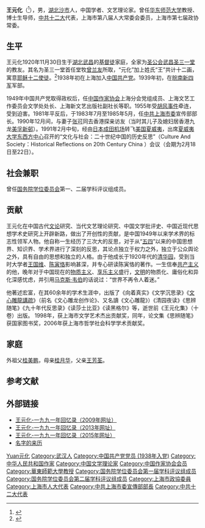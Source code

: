 {{Infobox person
| honorific_prefix = <!-- 前缀尊称 -->
| name = 王元化
| honorific_suffix = <!-- 后缀尊称 -->
| image = <!-- 图像 -->
| image_size = <!-- 图像大小 -->
| alt = <!-- 图像替代 -->
| caption = <!-- 图像说明 -->
| native_name = <!-- 原文名 -->
| native_name_lang = <!-- 语系 -->
| pronunciation = <!-- 读音 -->
| romaji = <!-- 罗马拼音 -->
| english_name = <!-- 英文名 -->
| zi = <!-- 字 -->
| hao = <!-- 号 -->
| real_name = <!-- 本名 -->
| gender = <!-- 性别 -->
| birth_name = <!-- 出生名 -->
| birth_date = {{Birth date|1920|11|30}}
| birth_place = {{CHN-1912}}[[湖北|湖北]][[武昌|武昌]]
| baptised = <!-- 受洗 -->
| disappeared_date = <!-- 失踪日期 {{disappeared date and age|YYYY|MM|DD|YYYY|MM|DD}}（失踪在前，出生在后） -->
| disappeared_place = <!-- 失踪地点 -->
| disappeared_status = <!-- 失踪情况 -->
| death_date = {{Death date|2008|05|09}}
| death_place = <!-- 逝世地点 -->
| death_cause = <!-- 死因 -->
| body_discovered = <!-- 遗体发现地 -->
| resting_place = <!-- 墓地 -->
| resting_place_coordinates = <!-- 墓地坐标 {{coord|LAT|LONG|type:landmark|display=inline}} -->
| monuments = <!-- 纪念建筑 -->
| residence = <!-- 居住地 -->
| nationality = {{PRC}}<!-- 国籍 -->
| permanent_residency = <!-- 永久居留权 -->
| other_names = <!-- 别名 -->
| ancestor = 湖北沙市<!-- 籍贯（仅限部分地区人士使用） -->
| ethnicity = 汉族<!-- 民族 -->
| language = <!-- 语言 -->
| citizenship = <!-- 公民权 -->
| education = 
| alma_mater = 上海[[大夏大学|大夏大学]]<!-- 母校 -->
| occupation = 文艺评论家<!-- 职业 -->
| years_active = <!-- 活跃时期 -->
| era = <!-- 年代 -->
| employer = <!-- 雇主 -->
| organization = <!-- 组织 -->
| agent = <!-- 机构 -->
| known_for = <!-- 知名原因 -->
| research = <!-- 研究领域 -->
| notable_works = <!-- 知名作品 -->
| style = <!-- 风格 -->
| home_town = <!-- 家乡 -->
| salary = <!-- 薪金 -->
| net_worth = <!-- 净资产 -->
| height = <!-- 身高 -->
| weight = <!-- 体重 -->
| hair_color = <!-- 发色 -->
| eye_color = <!-- 瞳色 -->
| measurements = <!-- 三围 -->
| television = <!-- 电视节目 -->
| title = <!-- 头衔 -->
| term = <!-- 头衔时期 -->
| predecessor = <!-- 前任 -->
| successor = <!-- 继任 -->
| party = {{CCP}}<!-- 政党 -->
| movement = <!-- 政治运动 -->
| opponents = <!-- 竞争者 -->
| boards = <!-- 董事会 -->
| religion = <!-- 宗教信仰 -->
| denomination = <!-- 宗派 -->
| criminal_charge = <!-- 刑事起诉 -->
| criminal_penalty = <!-- 刑事处罚 -->
| criminal_status = <!-- 刑事状况 -->
| spouse = <!-- 配偶 {{Marriage|姓名|结婚年|离婚年}} -->
| partner = <!-- 伴侣 -->
| children = <!-- 儿女 -->
| parents = <!-- 父母 -->
| relatives = <!-- 亲属 -->
| family = <!-- 家族成员 -->
| callsign = <!-- 呼号 -->
| awards = <!-- 获奖 -->
| website = <!-- 网站 {{URL|example.com}} -->
| past = <!-- 经历 -->
| module = 
| module2 = 
| module3 = 
| module4 = 
| module5 = 
| module6 = 
| influences = <!-- 受影响于 -->
| influenced = <!-- 影响于 -->
| signature = <!-- 签名 -->
| signature_size = <!-- 签名大小 -->
| signature_alt = <!-- 签名替代 -->
| footnotes = <!-- 脚注 -->
}}'''王元化'''（{{bd|1920年|11月30日|2008年|5月9日|catIdx=W王}}<ref>{{cite news|url =http://www.china.com.cn/culture/weekend/2008-05/15/content_15258559.htm|title =王元化：“五四的儿子”走了|accessdate =2008-05-15|author =徐庆全|date =2008年第7期|language =zh-hans|publisher =中国网|archive-date =2008-09-07|archive-url =https://web.archive.org/web/20080907122430/http://www.china.com.cn/culture/weekend/2008-05/15/content_15258559.htm|dead-url =no}}</ref>），男，[[湖北|湖北]][[沙市|沙市]]人，中国学者、文艺理论家。曾任[[华东师范大学|华东师范大学]]教授、博士生导师，[[中共十二大|中共十二大]]代表，上海市第八届人大常委会委员，上海市第七届政协常委。

== 生平 ==
王元化1920年11月30日生于[[湖北|湖北]][[武昌|武昌]]的[[基督徒|基督徒]]家庭，全家为[[圣公会|圣公会]][[武昌圣三一堂|武昌圣三一堂]]的教友。其名为圣三一堂首任堂牧[[曾兰友|曾兰友]]所取，“元化”加上姓氏“王”共计十二画，寓意[[耶稣十二使徒|耶稣十二使徒]]。<ref>{{cite web|url=http://www.shszx.gov.cn/node2/node4810/node4851/node4864/u1ai64446.html|title=学林泰斗王元化先生二三事|website=联合时报|author=宋连庠|access-date=2021-05-24|archive-date=2021-05-24|archive-url=https://web.archive.org/web/20210524234422/http://www.shszx.gov.cn/node2/node4810/node4851/node4864/u1ai64446.html|dead-url=no}}</ref>1938年初在上海加入[[中国共产党|中国共产党]]。1939年初，在[[皖南|皖南]][[新四军|新四军]]军部。

1949年中国共产党取得政权后，任[[中国作家协会|中国作家协会]]上海分会党组成员、上海文艺工作委员会文学处处长、上海新文艺出版社副社长等职。1955年受[[胡风反革命集团案|胡风事件]]牵连，受到迫害。1981年平反后，于1983年7月至1985年5月，任[[中共上海市委|中共上海市委]]宣传部部长。1990年12月间，与妻子[[张可|张可]]同去香港探亲访友（当时其儿子及媳妇居香港九龙[[美孚新邨|美孚新邨]]）。1991年2月中旬，经由[[日本|日本]][[成田机场|成田机场]]转飞[[美国|美国]][[夏威夷|夏威夷]]，出席[[夏威夷大学|夏威夷大学]][[东西方中心|东西方中心]]召开的“文化与社会：二十世纪中国的历史反思”（Culture And Society：Historical Reflections on 20th Century China ）会议（会期为2月18日至22日）。

== 社会兼职 ==
曾任[[国务院学位委员会|国务院学位委员会]]第一、二届学科评议组成员。

== 贡献 ==
王元化在中国古代[[文论|文论]]研究、当代文艺理论研究、中国文学批评史、中国近现代思想学术史研究上开辟新路，做出了开创性的贡献，是中国1949年以来学术界的标志性领军人物。他自称一生经历了三次大的反思，对于从“[[五四|五四]]”以来的中国思想界、知识界、学术界进行了深刻的反思，其论点独立于权力之外，独立于公众舆论之外，具有自由的思想和独立的人格。由于他成长于1920年代的[[清华园|清华园]]，受到当时大学者[[王国维|王国维]]、[[陈寅恪|陈寅恪]]影响甚深，并专心研读陈寅恪的著作。一生信奉[[共产主义|共产主义]]的他，晚年对于中国现在的[[物质主义|物质主义]]、[[享乐主义|享乐主义]]盛行，[[文明|文明]]的物质化、庸俗化和异化深感忧虑，并引用[[马克斯·韦伯|马克斯·韦伯]]的话说过：“世界不再令人着迷。”

他著述宏富，在其60余年的学术生涯中，出版了《向着真实》《文学沉思录》《[[文心雕龍講疏_(王元化)|文心雕龍講疏]]》（前名《文心雕龙创作论》、又名讀《文心雕龍》）《清园夜读》《思辨随笔》《九十年代反思录》《读莎士比亚》《读黑格尔》等，逝世前《王元化集》（十卷）出版。 1998年，获上海市文学艺术杰出贡献奖，同年，论文集《思辨随笔》获国家图书奖，2006年获上海市哲学社会科学学术贡献奖。

== 家庭 ==
外祖父[[桂美鹏|桂美鹏]]，母亲[[桂月华|桂月华]]，父亲[[王芳荃|王芳荃]]。

== 参考文献 ==
{{Reflist}}

== 外部链接 ==
* [https://web.archive.org/web/20081204194106/http://www.chinese-thought.org/bsgwwyhzy/001399.htm 王元化-一九九一年回忆录（2009年网址）]
* [https://web.archive.org/web/20131219001206/http://www.fangshu.org/bsgwwyhzy/001399.htm 王元化-一九九一年回忆录（2013年网址）]
* [http://www.aisixiang.com/data/77906.html 王元化-一九九一年回忆录（2015年网址）]{{Wayback|url=http://www.aisixiang.com/data/77906.html |date=20151117065816 }}
* [http://www.gmw.cn/content/2009-01/16/content_879188.htm 名字的来历]

{{国务院学位委员会第一届学科评议组/文学}}
{{国务院学位委员会第二届学科评议组/文学}}
{{Navboxes
| title  = 王元化在[[中国作家协会|中国作家协会]]的职务
| list1  =
{{中国作家协会第四届理事会}}
{{中国作家协会第五届全国委员会}}
{{中国作家协会第六届全国委员会}}
{{中国作家协会第七届全国委员会}}
}}

{{Authority control}}
{{DEFAULTSORT:Wang王}}
[[Category:王姓|Yuan元化]]
[[Category:武汉人|Category:武汉人]]
[[Category:中国共产党党员_(1938年入党)|Category:中国共产党党员 (1938年入党)]]
[[Category:中华人民共和国作家|Category:中华人民共和国作家]]
[[Category:中国文学理论家|Category:中国文学理论家]]
[[Category:中国作家协会会员|Category:中国作家协会会员]]
[[Category:華東師範大學教授|Category:華東師範大學教授]]
[[Category:国务院学位委员会第一届学科评议组成员|Category:国务院学位委员会第一届学科评议组成员]]
[[Category:国务院学位委员会第二届学科评议组成员|Category:国务院学位委员会第二届学科评议组成员]]
[[Category:上海市政協委員|Category:上海市政協委員]]
[[Category:上海市人大代表|Category:上海市人大代表]]
[[Category:中共上海市委宣傳部部長|Category:中共上海市委宣傳部部長]]
[[Category:中共十二大代表|Category:中共十二大代表]]